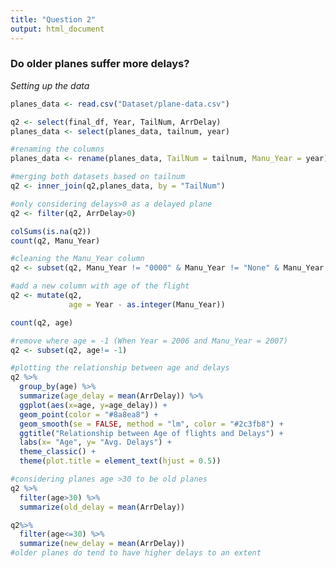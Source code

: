 ```yaml
---
title: "Question 2"
output: html_document
---
```


### Do older planes suffer more delays?

*Setting up the data*
```r
planes_data <- read.csv("Dataset/plane-data.csv")

q2 <- select(final_df, Year, TailNum, ArrDelay)
planes_data <- select(planes_data, tailnum, year)

#renaming the columns
planes_data <- rename(planes_data, TailNum = tailnum, Manu_Year = year)

#merging both datasets based on tailnum
q2 <- inner_join(q2,planes_data, by = "TailNum")

#only considering delays>0 as a delayed plane
q2 <- filter(q2, ArrDelay>0)

```

```r
colSums(is.na(q2))
count(q2, Manu_Year)

#cleaning the Manu_Year column
q2 <- subset(q2, Manu_Year != "0000" & Manu_Year != "None" & Manu_Year != "")

```

```r

#add a new column with age of the flight
q2 <- mutate(q2, 
             age = Year - as.integer(Manu_Year))

count(q2, age)

#remove where age = -1 (When Year = 2006 and Manu_Year = 2007)
q2 <- subset(q2, age!= -1)

```

```r
#plotting the relationship between age and delays 
q2 %>%
  group_by(age) %>%
  summarize(age_delay = mean(ArrDelay)) %>%
  ggplot(aes(x=age, y=age_delay)) +
  geom_point(color = "#8a8ea8") +
  geom_smooth(se = FALSE, method = "lm", color = "#2c3fb8") + 
  ggtitle("Relationship between Age of flights and Delays") +
  labs(x= "Age", y= "Avg. Delays") +
  theme_classic() +
  theme(plot.title = element_text(hjust = 0.5)) 
```

```r
#considering planes age >30 to be old planes
q2 %>%
  filter(age>30) %>%
  summarize(old_delay = mean(ArrDelay))

q2%>%
  filter(age<=30) %>%
  summarize(new_delay = mean(ArrDelay))
#older planes do tend to have higher delays to an extent

```

